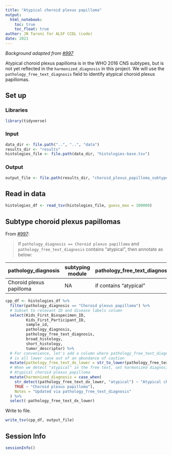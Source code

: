 ```yaml
---
title: "Atypical choroid plexus papilloma"
output: 
  html_notebook:
    toc: true
    toc_float: true
author: JN Taroni for ALSF CCDL (code)
date: 2021
---
```


_Background adapted from [#997](https://github.com/AlexsLemonade/OpenPBTA-analysis/issues/997)_

Atypical choroid plexus papilloma is in the WHO 2016 CNS subtypes, but is not yet reflected in the `harmonized_diagnosis` in this project. 
We will use the `pathology_free_text_diagnosis` field to identify atypical choroid plexus papillomas.

## Set up

### Libraries

```r
library(tidyverse)
```

### Input

```r
data_dir <- file.path("..", "..", "data")
results_dir <- "results"
histologies_file <- file.path(data_dir, "histologies-base.tsv")
```

### Output

```r
output_file <- file.path(results_dir, "choroid_plexus_papilloma_subtypes.tsv")
```

## Read in data

```r
histologies_df <- read_tsv(histologies_file, guess_max = 100000)
```

## Subtype choroid plexus papillomas

From [#997](https://github.com/AlexsLemonade/OpenPBTA-analysis/issues/997):

> If `pathology_diagnosis == Choroid plexus papilloma` and `pathology_free_text_diagnosis` contains "atypical", then annotate as below:

pathology_diagnosis | subtyping module | pathology_free_text_diagnosis | broad_histology | short_histology | harmonized_diagnosis
-- | -- | -- | -- | -- | --
Choroid plexus papilloma | NA | if contains "atypical" | Choroid plexus tumor | Choroid plexus tumor | Atypical choroid plexus papilloma

```r
cpp_df <- histologies_df %>%
  filter(pathology_diagnosis == "Choroid plexus papilloma") %>%
  # Subset to relevant ID and disease labels column
  select(Kids_First_Biospecimen_ID,
         Kids_First_Participant_ID,
         sample_id,
         pathology_diagnosis,
         pathology_free_text_diagnosis,
         broad_histology,
         short_histology,
         tumor_descriptor) %>%
  # For convenience, let's add a column where pathology_free_text_diagnosis
  # is all lower case out of an abundance of caution
  mutate(pathology_free_text_dx_lower = str_to_lower(pathology_free_text_diagnosis)) %>%
  # When we detect "atypical" in the free text, set harmonized diagnosis to 
  # Atypical choroid plexus papilloma
  mutate(harmonized_diagnosis = case_when(
    str_detect(pathology_free_text_dx_lower, "atypical") ~ "Atypical choroid plexus papilloma",
    TRUE ~ "Choroid plexus papilloma"),
    Notes = "Updated via pathology_free_text_diagnosis"
  ) %>%
  select(-pathology_free_text_dx_lower)
```

Write to file.

```r
write_tsv(cpp_df, output_file)
```

## Session Info

```r
sessionInfo()
```

